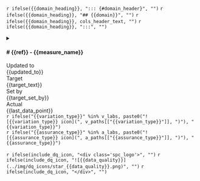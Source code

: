 `r ifelse({{domain_heading}}, "::: {#domain_header}", "")`
`r ifelse({{domain_heading}}, "## {{domain}}", "")`
`r ifelse({{domain_heading}}, cols_header_text, "")`
`r ifelse({{domain_heading}}, ":::", "")`

<details>
<summary>
<div class="outer_flex">

<div class="inner_flex_1">
  <h4 class="summary_title"># {{ref}} - {{measure_name}}</h4>
</div>

<div class="inner_flex_2">

<div class="mini_card wide_card">
  <div class="mini_card_key">Updated to</div>
  <div class="mini_card_value {{stale_data}}">{{updated_to}}</div>
</div>

<div class="mini_card">
  <div class="mini_card_key">Target</div>
  <div class="mini_card_value">{{target_text}}</div>
</div>

<div class="mini_card">
  <div class="mini_card_key">Set by</div>
  <div class="mini_card_value">{{target_set_by}}</div>
</div>

<div class="mini_card">
  <div class="mini_card_key">Actual</div>
  <div class="mini_card_value">{{last_data_point}}</div>
</div>

</div>

<div class="inner_flex_3">
  <div class="spc_logo">
  `r ifelse("{{variation_type}}" %in% v_labs, paste0("![{{variation_type}} icon](", v_paths[["{{variation_type}}"]], ")"), "{{variation_type}}")`
  </div>
  <div class="spc_logo">
  `r ifelse("{{assurance_type}}" %in% a_labs, paste0("![{{assurance_type}} icon](", a_paths[["{{assurance_type}}"]], ")"), "{{assurance_type}}")`
  </div>

  `r ifelse(include_dq_icon, "<div class='spc_logo'>", "")`
  `r ifelse(include_dq_icon, "![{{data_quality}}](../img/dq_icons/star_{{data_quality}}.png)", "")`
  `r ifelse(include_dq_icon, "</div>", "")`
</div>

</div>
</summary>

<div class="details_content">

  `r if ("{{report_comment}}" != "NA") "<span class='report_comment'>{{report_comment}}</span>"`
  
  ![{{measure_name}} plot]({{spc_chart_uri}})
  
  `r if ("{{rebase_comment}}" != "NA") "Rebase comments: {{rebase_comment}}"`
  
  `r if ("{{accountable_person}}" != "NA") "Accountable Person: {{accountable_person}}"`
  
  `r if ("{{reviewed_at}}" != "NA") "Reviewed at: {{reviewed_at}}"`
  
  `r if ("{{escalated_to}}" != "NA") "Escalated (if needed) to: {{escalated_to}}"`
  
  Data Owner: `r ifelse("{{data_owner}}" != "NA", "{{data_owner}}", "-")`

</div>
</details>

\newpage
